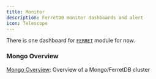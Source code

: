 ```yaml
---
title: Monitor
description: FerretDB monitor dashboards and alert
icon: Telescope
---
```



There is one dashboard for [`FERRET`](/docs/ferret/) module for now.


### Mongo Overview

[Mongo Overview](https://demo.pigsty.cc/d/mongo-overview): Overview of a Mongo/FerretDB cluster

